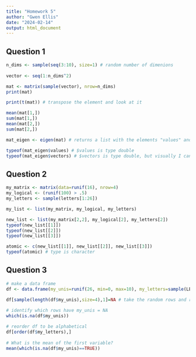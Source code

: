 ```yaml
---
title: "Homework 5"
author: "Gwen Ellis"
date: "2024-02-14"
output: html_document
---
```


## Question 1
```r
n_dims <- sample(seq(3:10), size=1) # random number of dimenions
  
vector <- seq(1:n_dims^2)

mat <- matrix(sample(vector), nrow=n_dims)
print(mat)

print(t(mat)) # transpose the element and look at it

mean(mat[1,])
sum(mat[1,])
mean(mat[2,])
sum(mat[2,])

mat_eigen <- eigen(mat) # returns a list with the elements "values" and "vectors"

typeof(mat_eigen$values) # $values is type double
typeof(mat_eigen$vectors) # $vectors is type double, but visually I can see that these numbers are within a matrix

```

## Question 2
```r
my_matrix <- matrix(data=runif(16), nrow=4)
my_logical <- (runif(100) > .5)
my_letters <- sample(letters[1:26])

my_list <- list(my_matrix, my_logical, my_letters)

new_list <- list(my_matrix[2,2], my_logical[2], my_letters[2])
typeof(new_list[[1]])
typeof(new_list[[2]])
typeof(new_list[[3]])

atomic <- c(new_list[[1]], new_list[[2]], new_list[[3]])
typeof(atomic) # type is character

```

## Question 3
```r
# make a data frame
df <- data.frame(my_unis=runif(26, min=0, max=10), my_letters=sample(LETTERS[1:26]))

df[sample(length(df$my_unis),size=4),1]=NA # take the random rows and replace with NA only in the first column
 
# identify which rows have my_unis = NA
which(is.na(df$my_unis))

# reorder df to be alphabetical
df[order(df$my_letters),]
 
# What is the mean of the first variable?
mean(which(is.na(df$my_unis)==TRUE))


```

